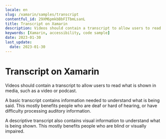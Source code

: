 ```yaml
---
locale: en
slug: /xamarin/samples/transcript
contentful_id: 29XM6pmkbBbFITbmLsanL
title: Transcript on Xamarin
description: Videos should contain a transcript to allow users to read what is shown in media, such as a video or podcast.
keywords: [Xamarin, accessibility, code sample]
date: 2023-01-30
last_update:
  date: 2023-01-30
---
```


# Transcript on Xamarin

Videos should contain a transcript to allow users to read what is shown in media, such as a video or podcast.

A basic transcript contains information needed to understand what is being said. This mostly benefits people who are deaf or hard of hearing, or have difficulty processing auditory information.

A descriptive transcript also contains visual information to understand what is being shown. This mostly benefits people who are blind or visually impaired.

<CodeSample id="media-transcript" platform="xamarin" locale="en"/>
